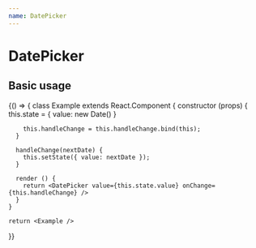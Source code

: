 ```yaml
---
name: DatePicker
---
```



# DatePicker

<PropsTable of={DatePicker} />

## Basic usage

<Playground>
  {() => {
    class Example extends React.Component {
      constructor (props) {
        this.state = {
          value: new Date()
        }
        
        this.handleChange = this.handleChange.bind(this);
      }
      
      handleChange(nextDate) {
        this.setState({ value: nextDate });
      }
      
      render () {
        return <DatePicker value={this.state.value} onChange={this.handleChange} />
      }
    }
    
    return <Example />
  }}
    
</Playground>
